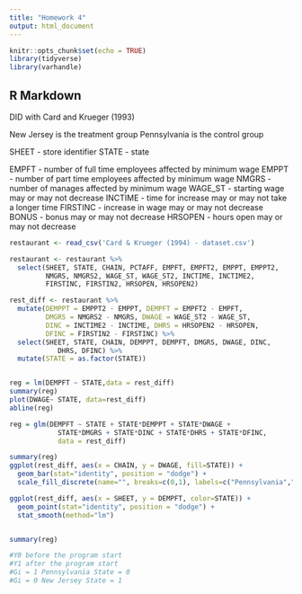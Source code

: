 ---
title: "Homework 4"
output: html_document
---

```{r setup, include=FALSE}
knitr::opts_chunk$set(echo = TRUE)
library(tidyverse)
library(varhandle)
```

## R Markdown

DID with Card and Krueger (1993)

New Jersey is the treatment group
Pennsylvania is the control group

SHEET - store identifier
STATE - state

EMPFT - number of full time employees affected by minimum wage
EMPPT - number of part time employees affected by minimum wage
NMGRS - number of manages affected by minimum wage
WAGE_ST - starting wage may or may not decrease
INCTIME - time for increase may or may not take a longer time
FIRSTINC - increase in wage may or may not decrease
BONUS - bonus may or may not decrease
HRSOPEN - hours open may or may not decrease 

```{r DiD}

restaurant <- read_csv('Card & Krueger (1994) - dataset.csv')

restaurant <- restaurant %>%
  select(SHEET, STATE, CHAIN, PCTAFF, EMPFT, EMPFT2, EMPPT, EMPPT2,  
         NMGRS, NMGRS2, WAGE_ST, WAGE_ST2, INCTIME, INCTIME2,
         FIRSTINC, FIRSTIN2, HRSOPEN, HRSOPEN2)

rest_diff <- restaurant %>%
  mutate(DEMPPT = EMPPT2 - EMPPT, DEMPFT = EMPFT2 - EMPFT,
         DMGRS = NMGRS2 - NMGRS, DWAGE = WAGE_ST2 - WAGE_ST,
         DINC = INCTIME2 - INCTIME, DHRS = HRSOPEN2 - HRSOPEN,
         DFINC = FIRSTIN2 - FIRSTINC) %>%
  select(SHEET, STATE, CHAIN, DEMPPT, DEMPFT, DMGRS, DWAGE, DINC,
            DHRS, DFINC) %>%
  mutate(STATE = as.factor(STATE))


reg = lm(DEMPFT ~ STATE,data = rest_diff)
summary(reg)
plot(DWAGE~ STATE, data=rest_diff)
abline(reg)

reg = glm(DEMPFT ~ STATE + STATE*DEMPPT + STATE*DWAGE +
            STATE*DMGRS + STATE*DINC + STATE*DHRS + STATE*DFINC,
            data = rest_diff)

summary(reg)
ggplot(rest_diff, aes(x = CHAIN, y = DWAGE, fill=STATE)) +
  geom_bar(stat="identity", position = "dodge") +
  scale_fill_discrete(name="", breaks=c(0,1), labels=c("Pennsylvania","New Jersey"))

ggplot(rest_diff, aes(x = SHEET, y = DEMPFT, color=STATE)) +
  geom_point(stat="identity", position = "dodge") +
  stat_smooth(method="lm")


summary(reg)

#Y0 before the program start
#Y1 after the program start
#Gi = 1 Pennsylvania State = 0
#Gi = 0 New Jersey State = 1

```
